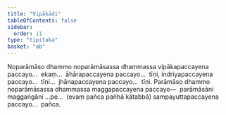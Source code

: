 ```yaml
---
title: "Vipākādi"
tableOfContents: false
sidebar:
  order: 11
type: "tipitaka"
basket: "ab"
---
```



<DynamicBreadcrumb />

<Division number="33">

<Paragraph number="2183">
Noparāmāso dhammo noparāmāsassa dhammassa vipākapaccayena paccayo…  ekaṃ…  āhārapaccayena paccayo…  tīṇi, indriyapaccayena paccayo…  tīṇi…  jhānapaccayena paccayo…  tīṇi.
</Paragraph>

<Paragraph number="2184">
Parāmāso dhammo noparāmāsassa dhammassa maggapaccayena paccayo—  parāmāsāni maggaṅgāni …pe…  (evaṃ pañca pañhā kātabbā) sampayuttapaccayena paccayo…  pañca.
</Paragraph>
</Division>